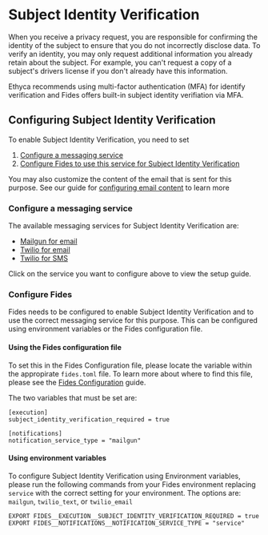 # Subject Identity Verification
When you receive a privacy request, you are responsible for confirming the identity of the subject to ensure that you do not incorrectly disclose data. To verify an identity, you may only request additional information you already retain about the subject. For example, you can't request a copy of a subject's drivers license if you don't already have this information.

Ethyca recommends using multi-factor authentication (MFA) for identify verification and Fides offers built-in subject identity verifiation via MFA.

## Configuring Subject Identity Verification
To enable Subject Identity Verification, you need to set

1. [Configure a messaging service](#configuring-a-messaging-service)
2. [Configure Fides to use this service for Subject Identity Verification](#configure-fides)

You may also customize the content of the email that is sent for this purpose. See our guide for [configuring email content](/user-guides/privacy-requests/configure-email) to learn more

### Configure a messaging service
The available messaging services for Subject Identity Verification are:
* [Mailgun for email](/dev-docs/configuration/messaging/mailgun-email)
* [Twilio for email](/dev-docs/configuration/messaging/twilio-email)
* [Twilio for SMS](/dev-docs/configuration/messaging/twilio-sms)

Click on the service you want to configure above to view the setup guide.


### Configure Fides 
Fides needs to be configured to enable Subject Identity Verification and to use the correct messaging service for this purpose. This can be configured using environment variables or the Fides configuration file. 

#### Using the Fides configuration file
To set this in the Fides Configuration file, please locate the variable within the appropirate `fides.toml` file. To learn more about where to find this file, please see the [Fides Configuration](/dev-docs/configuration/configuration) guide.  

The two variables that must be set are:

```console
[execution]
subject_identity_verification_required = true

[notifications]
notification_service_type = "mailgun"
```

#### Using environment variables
To configure Subject Identity Verification using Environment variables, please run the following commands from your Fides environment replacing `service` with the correct setting for your environment. The options are: `mailgun`, `twilio_text`, or `twilio_email`


```console
EXPORT FIDES__EXECUTION__SUBJECT_IDENTITY_VERIFICATION_REQUIRED = true
EXPORT FIDES__NOTIFICATIONS__NOTIFICATION_SERVICE_TYPE = "service"
```
